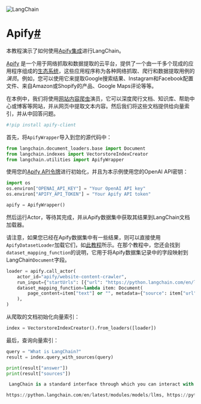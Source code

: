 

<Head>
  <script>
    {
      `(function() {
         var _hmt = _hmt || [];
(function() {
  var hm = document.createElement("script");
  hm.src = "https://hm.baidu.com/hm.js?e60fb290e204e04c5cb6f79b0ac1e697";
  var s = document.getElementsByTagName("script")[0]; 
  s.parentNode.insertBefore(hm, s);
})();
       })();`
    }
  </script>
</Head>

![LangChain](https://pica.zhimg.com/50/v2-56e8bbb52aa271012541c1fe1ceb11a2_r.gif)





Apify[#](#apify "Permalink to this headline")
=============================================

本教程演示了如何使用[Apify集成](../../../../ecosystem/apify)进行LangChain。

[Apify](https://apify.com) 是一个用于网络抓取和数据提取的云平台，提供了一个由一千多个现成的应用程序组成的[生态系统](https://apify.com/store)，这些应用程序称为各种网络抓取、爬行和数据提取用例的*演员*。例如，您可以使用它来提取Google搜索结果、Instagram和Facebook配置文件、来自Amazon或Shopify的产品、Google Maps评论等等。

在本例中，我们将使用[网站内容爬虫](https://apify.com/apify/website-content-crawler)演员，它可以深度爬行文档、知识库、帮助中心或博客等网站，并从网页中提取文本内容。然后我们将这些文档提供给向量索引，并从中回答问题。

```  python
#!pip install apify-client

```

首先，将`ApifyWrapper`导入到您的源代码中：

```  python
from langchain.document_loaders.base import Document
from langchain.indexes import VectorstoreIndexCreator
from langchain.utilities import ApifyWrapper

```

使用您的[Apify API令牌](https://console.apify.com/account/integrations)进行初始化，并且为本示例使用您的OpenAI API密钥：

```  python
import os
os.environ["OPENAI_API_KEY"] = "Your OpenAI API key"
os.environ["APIFY_API_TOKEN"] = "Your Apify API token"

apify = ApifyWrapper()

```

然后运行Actor，等待其完成，并从Apify数据集中获取其结果到LangChain文档加载器。

请注意，如果您已经在Apify数据集中有一些结果，则可以直接使用`ApifyDatasetLoader`加载它们，如[此教程](../../../indexes/document_loaders/examples/apify_dataset)所示。在那个教程中，您还会找到`dataset_mapping_function`的说明，它用于将Apify数据集记录中的字段映射到LangChain`Document`字段。

```  python
loader = apify.call_actor(
    actor_id="apify/website-content-crawler",
    run_input={"startUrls": [{"url": "https://python.langchain.com/en/latest/"}]},
    dataset_mapping_function=lambda item: Document(
        page_content=item["text"] or "", metadata={"source": item["url"]}
    ),
)

```

从爬取的文档初始化向量索引：

```  python
index = VectorstoreIndexCreator().from_loaders([loader])

```

最后，查询向量索引：

```  python
query = "What is LangChain?"
result = index.query_with_sources(query)

```

```  python
print(result["answer"])
print(result["sources"])

```

```  python
 LangChain is a standard interface through which you can interact with a variety of large language models (LLMs). It provides modules that can be used to build language model applications, and it also provides chains and agents with memory capabilities.

https://python.langchain.com/en/latest/modules/models/llms, https://python.langchain.com/en/latest/getting_started/getting_started

```

